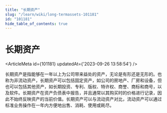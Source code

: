 ```yaml
---
title: "长期资产"
slug: "/learn/wiki/long-termassets-101181"
id: "101181"
hide_table_of_contents: true
---
```



# 长期资产

<ArticleMeta id={101181} updatedAt={'2023-09-26 13:58:54'} />
<div className='border-solid border-b border-t-0 my-4 border-[var(--ifm-color-gray-300)]' />

长期资产是指能够在一年以上为公司带来益处的资产，无论是有形还是无形的。也称为非流动资产，长期资产可以包括固定资产，如公司的房地产、厂房和设备，但也可以包括其他资产，如长期投资、专利、版权、特许权、商誉、商标和商号，以及软件。长期资产在资产负债表中报告，并且通常以其购买时的价格进行记录，因此不始终反映资产的当前价值。长期资产可以与流动资产对比，流动资产可以通过标准业务操作在一年内方便地出售、消耗、使用或耗尽。
